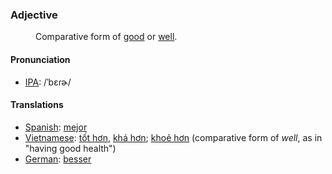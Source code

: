 === Adjective ===

:Comparative form of [[good]] or [[well]].

==== Pronunciation ====
*[[International Phonetic Alphabet|IPA]]: /ˈbɛɾɚ/

==== Translations ====
*[[Spanish]]: [[mejor]]
*[[Vietnamese]]: [[tốt hơn]], [[khá hơn]]; [[khoẻ hơn]] (comparative form of ''well'', as in "having good health")
*[[German]]: [[besser]]